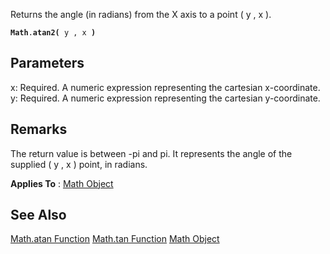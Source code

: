 Returns the angle (in radians) from the X axis to a point ( y , x ).

 '''Math'''.'''atan2(''' y , x ''')'''
==Parameters==
; x: Required. A numeric expression representing the cartesian x-coordinate.
; y: Required. A numeric expression representing the cartesian y-coordinate.

==Remarks==
The return value is between -pi and pi. It represents the angle of the supplied ( y , x ) point, in radians.

'''Applies To''' : [[javascript/Math|Math Object]]


==See Also==

              

              

              
[[javascript/Math/atan|Math.atan Function]]
[[javascript/Math/tan|Math.tan Function]]
[[javascript/Math|Math Object]]
